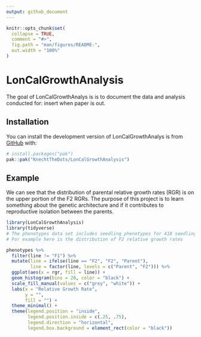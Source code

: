```yaml
---
output: github_document
---
```


<!-- README.md is generated from README.Rmd. Please edit that file -->

```r
knitr::opts_chunk$set(
  collapse = TRUE,
  comment = "#>",
  fig.path = "man/figures/README-",
  out.width = "100%"
)
```

# LonCalGrowthAnalysis

<!-- badges: start -->
<!-- badges: end -->

The goal of LonCalGrowthAnalys is is to document the data and analysis conducted for: insert when paper is out.

## Installation

You can install the development version of LonCalGrowthAnalys is from [GitHub](https://github.com/) with:

``` r
# install.packages("pak")
pak::pak("KnechtTheDots/LonCalGrowthAnalysis")
```

## Example

We can see that the distribution of parental relative growth rates (RGR) is on the upper portion of the F2 RGRs. The purpose of this project is to learn something about the genetic architecture and if it contributes to reproductive isolation between the parents.

```r
library(LonCalGrowthAnalysis)
library(tidyverse)
# The phenotypes data set includes seedling phenotypes for 418 seedlings. 
# For example here is the distribution of F2 relative growth rates

phenotypes %>% 
  filter(line != "F1") %>% 
  mutate(line = ifelse(line == "F2", "F2", "Parent"),
         line = factor(line, levels = c("Parent", "F2"))) %>% 
  ggplot(aes(x = rgr, fill = line)) +
  geom_histogram(bins = 20, color = "black") +
  scale_fill_manual(values = c("grey", "white")) +
  labs(x = "Relative Growth Rate",
       y = "",
       fill = "") +
  theme_minimal() +
  theme(legend.position = "inside",
        legend.position.inside = c(.25, .75),
        legend.direction = "horizontal",
        legend.box.background = element_rect(color = "black"))

```
